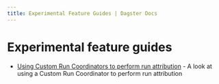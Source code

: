 ```yaml
---
title: Experimental Feature Guides | Dagster Docs
---
```


# Experimental feature guides

- [Using Custom Run Coordinators to perform run attribution](/guides/dagster/run-attribution) - A look at using a Custom Run Coordinator to perform run attribution
